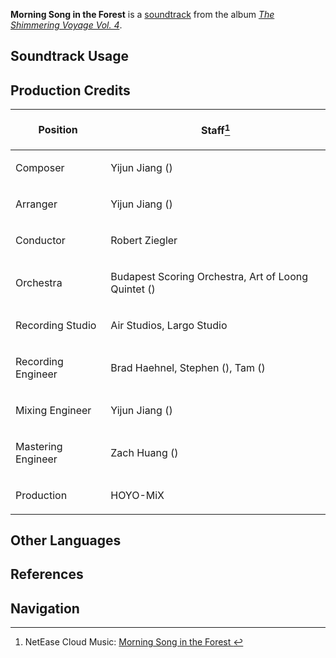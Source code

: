 {{Soundtrack Infobox
|image          = The Shimmering Voyage Vol 4.png
|album          = The Shimmering Voyage Vol. 4
|disc           = 1
|number         = 11
|featured       = 
|featured2      = 
|featured3      = 
|featured_disc  = 
|featured_disc2 = 
|featured_disc3 = 
|youtube_id     = 4lIZO2A74II
|spotify_id     = 22MefUXrQ0ccOAjZ9n77fR
|previous       = Leisure in Painting
|next           = The Parade of Flying Squirrels
}}
'''Morning Song in the Forest''' is a [[soundtrack]] from the album ''[[The Shimmering Voyage Vol. 4]]''.

==Soundtrack Usage==
{{Soundtrack Usage
|location          = Forest of Blessings;;Hut of Blessings//before [[The Story Begins in a Forest Without Rain|restoring]] the [[Calligraphy Tavern]]
|quest             = 
|domain            = 
|eventgameplay     = 
|special_displayed = 
|special           = 
|teapot            = 
|mediaoriginal     =
}}
<!--
==Other Arrangements==
{{Files by Category Gallery|Media Using an Unreleased Arrangement of {{subst:#titleparts:{{subst:PAGENAME}}}} Soundtrack}}
-->
==Production Credits==
{| class="wikitable"
! Position
! Staff<ref>NetEase Cloud Music: [https://music.163.com/#/song?id=2613484728 Morning Song in the Forest {{zh|林中晨歌}}]</ref>
|-
! Composer
| Yijun Jiang ({{zh|姜以君}})
|-
! Arranger
| Yijun Jiang ({{zh|姜以君}})
|-
! Conductor
| Robert Ziegler
|-
! Orchestra
| Budapest Scoring Orchestra, Art of Loong Quintet ({{zh|龙之艺五重奏}})
|-
! Recording Studio
| Air Studios, Largo Studio
|-
! Recording Engineer
| Brad Haehnel, Stephen ({{zh|黄建雄}}), Tam ({{zh|谭云杰}})
|-
! Mixing Engineer
| Yijun Jiang ({{zh|姜以君}})
|-
! Mastering Engineer
| Zach Huang ({{zh|黄巍}})
|-
! Production
| HOYO-MiX
|}

<!--
==Gallery==
<gallery>
</gallery>

==Trivia==
-->

==Other Languages==
{{Other Languages
|en      = Morning Song in the Forest
|zhs     = 
|zhs_rm  = 
|zht     = 
|zht_rm  = 
|zh_tl   = 
|ja      = 
|ja_rm   = 
|ja_tl   = 
}}

==References==
{{Reflist}}

==Navigation==
{{Soundtrack Navbox|The Shimmering Voyage|4}}